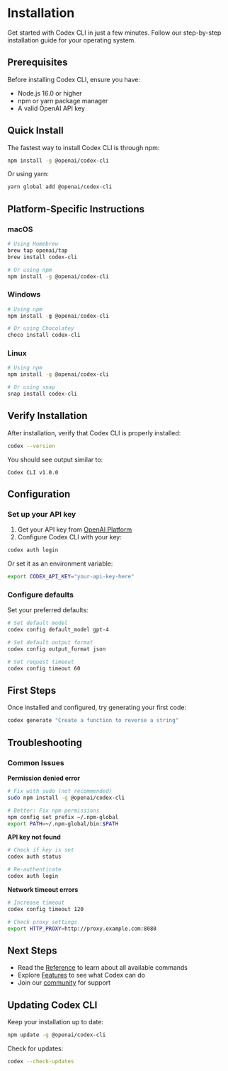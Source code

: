 # Installation

Get started with Codex CLI in just a few minutes. Follow our step-by-step installation guide for your operating system.

## Prerequisites

Before installing Codex CLI, ensure you have:

- Node.js 16.0 or higher
- npm or yarn package manager
- A valid OpenAI API key

## Quick Install

The fastest way to install Codex CLI is through npm:

```bash
npm install -g @openai/codex-cli
```

Or using yarn:

```bash
yarn global add @openai/codex-cli
```

## Platform-Specific Instructions

### macOS

```bash
# Using Homebrew
brew tap openai/tap
brew install codex-cli

# Or using npm
npm install -g @openai/codex-cli
```

### Windows

```powershell
# Using npm
npm install -g @openai/codex-cli

# Or using Chocolatey
choco install codex-cli
```

### Linux

```bash
# Using npm
npm install -g @openai/codex-cli

# Or using snap
snap install codex-cli
```

## Verify Installation

After installation, verify that Codex CLI is properly installed:

```bash
codex --version
```

You should see output similar to:

```
Codex CLI v1.0.0
```

## Configuration

### Set up your API key

1. Get your API key from [OpenAI Platform](https://platform.openai.com/api-keys)
2. Configure Codex CLI with your key:

```bash
codex auth login
```

Or set it as an environment variable:

```bash
export CODEX_API_KEY="your-api-key-here"
```

### Configure defaults

Set your preferred defaults:

```bash
# Set default model
codex config default_model gpt-4

# Set default output format
codex config output_format json

# Set request timeout
codex config timeout 60
```

## First Steps

Once installed and configured, try generating your first code:

```bash
codex generate "Create a function to reverse a string"
```

## Troubleshooting

### Common Issues

**Permission denied error**
```bash
# Fix with sudo (not recommended)
sudo npm install -g @openai/codex-cli

# Better: Fix npm permissions
npm config set prefix ~/.npm-global
export PATH=~/.npm-global/bin:$PATH
```

**API key not found**
```bash
# Check if key is set
codex auth status

# Re-authenticate
codex auth login
```

**Network timeout errors**
```bash
# Increase timeout
codex config timeout 120

# Check proxy settings
export HTTP_PROXY=http://proxy.example.com:8080
```

## Next Steps

- Read the [Reference](/api) to learn about all available commands
- Explore [Features](/features) to see what Codex can do
- Join our [community](https://github.com/openai/codex/discussions) for support

## Updating Codex CLI

Keep your installation up to date:

```bash
npm update -g @openai/codex-cli
```

Check for updates:

```bash
codex --check-updates
``` 
